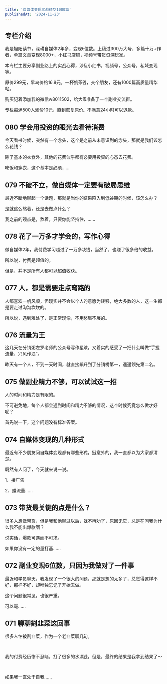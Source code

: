 ```yaml
---
title: '自媒体变现实战精华1000篇'
publishedAt: '2024-11-23'
---
```


## 专栏介绍

我是旭阳读书，深耕自媒体2年多，变现6位数。上稿过300万大号，多篇十万+作者，单篇文章变现8000+，小红书店铺，视频号带货资深玩家。  
  
本专栏主要分享副业路上的实战心得，涉及小红书，视频号，公众号，私域变现等。  
  
原价299元，早鸟价格16.8元。一杯奶茶钱，交个朋友，还有1000篇高质量精华帖。  
  
购买记着添加我的微信w8011502，给大家准备了一个副业交流群。  
  
专栏每满500人涨价10元，直到恢复原价。不满意24小时可以退款。

## 080  学会用投资的眼光去看待消费
今天看书时候，突然有一个念头，这个是之前从未意识到的念头，那就是我们该怎么花钱？

除了基本的衣食外，其他的花费似乎都有必要用投资的心态去花费。

吃饭和穿衣，这个基本是必须......

## 079  不破不立，做自媒体一定要有破局思维
最近不断地聊起一个话题，那就是当你的结果陷入到低谷期的时候，该怎么办？

是就这么熬着，还是去做点什么？

我之前的观点是，熬着，只要你能坚持住，......

## 078  花了一万多才学会的，写作心得
做自媒体2年，我付费学习超过了一万多块钱，当然了，也赚了很多倍的收益。

所以说，付费是超值的。

但是，并不是所有人都可以超值收获。

## 077  人，都是需要走点弯路的
人都喜欢一帆风顺，但现实并不会以个人的意愿为转移，绝大多数的人，这一生都是要走过沟沟坎坎的。

所以说，遇到难处了，是正常现像，不用愁眉不展的。

## 076  流量为王
这几天在分销粥左罗老师的公众号写作星球，又着实的感受了一把什么叫做“手握流量，兴风作浪”。

昨天有一个人，不到一天时间，就直接飙升到了分销榜第一，遥遥领先第二名。

## 075  做副业精力不够，可以试试这一招
人的时间和精力是有限的。

不可避免地，每个人都会遇到时间和精力不够的情况，这个时候究竟怎么做才好呢？

首先说一下，这个问题没有标准答案。

## 074  自媒体变现的几种形式
最近有不少朋友问自媒体变现都有哪些形式，挺意外的，我一直都以为大家都清楚。

既然有人问了，今天就来说一说。

1、接广告

2、赚流量......

## 073  带货最关键的点是什么？
很多人想做带货，但是我和他聊过以后，就不再劝了，原因无它，总是在问我为什么我不能出爆款啊？

说实话，爆款可遇而不可求。

如果你没有一定的量打基......

## 072  副业变现6位数，只因为我做对了一件事
最近和学员聊天，我发现了一个很大的问题，那就是想的太多了，总觉得这样不好，那样不好，却唯独忘记了开始去做。

这个问题很常见，也很严重。

可以毫......

## 071  聊聊割韭菜这回事
很多人怕被割韭菜，作为一个老韭菜聊几句。

​

​我的付费经历惨不忍睹，打了很多的水漂钱，但是，最终的结果是我拿到结果了～

​

​如果我一直处于自我......

